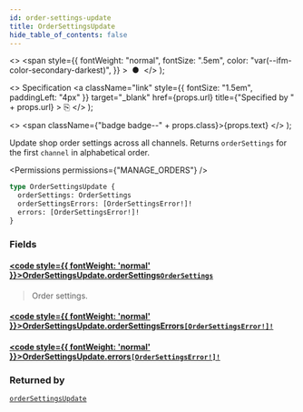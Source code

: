 ```yaml
---
id: order-settings-update
title: OrderSettingsUpdate
hide_table_of_contents: false
---
```


  <>
    <span
      style={{
        fontWeight: "normal",
        fontSize: ".5em",
        color: "var(--ifm-color-secondary-darkest)",
      }}
    >
      &nbsp;●&nbsp;
    </span>
  </>
);

  <>
    Specification
    <a
      className="link"
      style={{ fontSize: "1.5em", paddingLeft: "4px" }}
      target="\_blank"
      href={props.url}
      title={"Specified by " + props.url}
    >
      ⎘
    </a>
  </>
);

  <>
    <span className={"badge badge--" + props.class}>{props.text}</span>
  </>
);

Update shop order settings across all channels. Returns `orderSettings` for the first `channel` in alphabetical order.

<Permissions permissions={"MANAGE_ORDERS"} />

```graphql
type OrderSettingsUpdate {
  orderSettings: OrderSettings
  orderSettingsErrors: [OrderSettingsError!]!
  errors: [OrderSettingsError!]!
}
```

### Fields

#### [<code style={{ fontWeight: 'normal' }}>OrderSettingsUpdate.<b>orderSettings</b></code>](#)<Bullet />[`OrderSettings`](../../../api-reference/miscellaneous/objects/order-settings) <Badge class="secondary" text="object"/> <Badge class="secondary" text="miscellaneous"/>

> Order settings.

#### [<code style={{ fontWeight: 'normal' }}>OrderSettingsUpdate.<b>orderSettingsErrors</b></code>](#)<Bullet />[`[OrderSettingsError!]!`](../../../api-reference/orders/objects/order-settings-error) <Badge class="secondary" text="non-null"/> <Badge class="secondary" text="object"/> <Badge class="secondary" text="orders"/>

>

#### [<code style={{ fontWeight: 'normal' }}>OrderSettingsUpdate.<b>errors</b></code>](#)<Bullet />[`[OrderSettingsError!]!`](../../../api-reference/orders/objects/order-settings-error) <Badge class="secondary" text="non-null"/> <Badge class="secondary" text="object"/> <Badge class="secondary" text="orders"/>

>

### Returned by

[`orderSettingsUpdate`](../../../api-reference/orders/mutations/order-settings-update) <Badge class="secondary" text="mutation"/>

